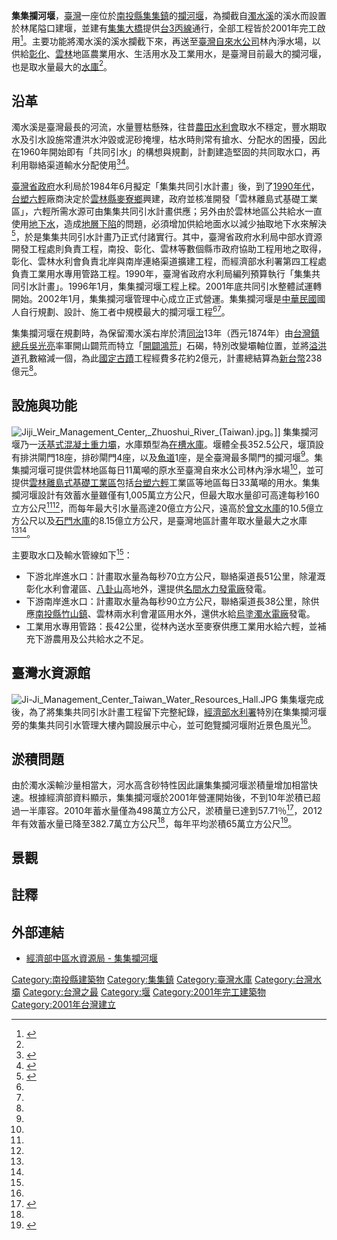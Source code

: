 {{Infobox Dam
| name               = 集集攔河堰
| official_name      = 集集攔河堰
| image              = Jiji Weir 集集攔河堰 - panoramio.jpg
| image_size         = 275px
| image_caption      =
| image_alt          = 
| location_map       = Taiwan
| location_map_width = 
| location_map_text  = 
| lat_d     = 23
| lat_m     = 49
| lat_s     = 13
| lat_NS    = N
| long_d    = 120
| long_m    = 45
| long_s    = 51
| long_EW   = E
| coordinates_type   = type:landmark
| coordinates_display= inline,title
| coordinates_ref    = 
|crosses             = [[濁水溪|濁水溪]]
| status             = 使用中
| spillways          = 18座排洪閘門、4座排砂道閘門
| spillway_type      = Gated overflow, service 
| spillway_capacity  = {{convert|2,200|m3/s|cuft/s|abbr=on}}
|reservoir           = 集集攔河堰
|country             = {{ROC}}
|locale              = [[南投縣|南投縣]][[集集鎮|集集鎮]][[林尾里|林尾里]]
|constructor         = [[經濟部水利署|經濟部水利署]]中區水資源局
|owner               = [[File:ROC_Water_Resources_Agency_Seal.svg|20px]] [[經濟部水利署|經濟部水利署]]中區水資源局
|developer           = 
|maint               = [[經濟部水利署|經濟部水利署]]中區水資源局集集攔河堰管理中心
|length              = {{convert|352.5|m|ft|0|abbr=off}}<ref name="集集攔河堰管理中心">{{cite web|language=zh-tw|url=http://www.wracb.gov.tw/ct.asp?xItem=3422&CtNode=1133&mp=2|title=集集攔河堰|author=|publisher=經濟部水利署中區水資源局 集集攔河堰管理中心|date=|accessdate=2013-06-23|archive-date=2017-05-03|archive-url=https://web.archive.org/web/20170503001452/http://www.wracb.gov.tw/ct.asp?xItem=3422&CtNode=1133&mp=2|dead-url=no}}</ref>
|height              = {{convert|15|m|ft|0|abbr=off}}<ref name="集集攔河堰管理中心"/>
|crest_elevation     = {{convert|205.25|m|ft|0|abbr=off}}
|began               = 1996年
|open                = 2001年   
|cost                = [[新台幣|新台幣]]238億元<ref name="集集攔河堰管理中心"/>
|reservoir_capacity  = 1,005萬立方公尺<ref name="水利之最">{{cite web|language=zh-tw|url=http://www.wra.gov.tw/lp.asp?CtNode=1945&CtUnit=415&BaseDSD=7#a1|title=水利之最|author=|publisher=經濟部水利署|date=2012-02-13|accessdate=2013-06-23|deadurl=yes|archiveurl=https://web.archive.org/web/20121127142751/http://www.wra.gov.tw/lp.asp?CtNode=1945&CtUnit=415&BaseDSD=7#a1|archivedate=2012-11-27}}</ref>
|reservoir_catchment = 2,034平方公里<ref name="水源運用">{{cite web|language=zh-tw|url=http://www.wracb.gov.tw/ct.asp?xItem=3504&CtNode=1137&mp=2|title=水源運用|author=|publisher=經濟部水利署中區水資源局 集集攔河堰管理中心|date=013-04-17|accessdate=2013-06-23|archive-date=2019-05-14|archive-url=https://web.archive.org/web/20190514202338/http://www.wracb.gov.tw/ct.asp?xItem=3504&CtNode=1137&mp=2|dead-url=no}}</ref>
|reservoir_surface= 242公頃<ref name="南投縣現有水庫壩堰">{{cite web|language=zh-tw|url=http://file.wra.gov.tw/public/PDF/27111065071.pdf|title=南投縣現有水庫壩堰|author=|publisher=經濟部水利署|date=|accessdate=2013-06-23|archive-url=https://web.archive.org/web/20131226090149/http://file.wra.gov.tw/public/PDF/27111065071.pdf|archive-date=2013-12-26|dead-url=yes}}</ref>
|active_capacity     = 631.91萬立方公尺<ref name="南投縣現有水庫壩堰"/>
|reservoir_elevation = {{convert|205|m|ft|0|abbr=off}}<ref name="集集攔河堰水庫運用要點">{{cite web|language=zh-tw|url=http://wralaw.wra.gov.tw/wralawgip/cp.jsp?lawId=8a8a852d201e100501202003734c0067|title=集集攔河堰水庫運用要點|author=|publisher=經濟部水利署|date=2011-08-24|accessdate=2013-06-23|archive-date=2019-10-29|archive-url=https://web.archive.org/web/20191029121025/http://wralaw.wra.gov.tw/wralawgip/cp.jsp?lawId=8a8a852d201e100501202003734c0067|dead-url=no}}</ref>
| type               = [[沃基式混凝土重力壩|沃基式混凝土重力壩]]
|bridge_carries      = [[File:TW_PHW3c.svg|23px]][[台3線|台3丙線]][[集集大橋|集集大橋]]
|bridge_width        = {{convert|15|m|ft|0|abbr=off}}<ref name="集集攔河堰管理中心"/>
|bridge_clearance    = {{convert|18|m|ft|0|abbr=off}}
|bridge_traffic      = 無資料
|bridge_toll         = 免費
|bridge_id           = 
|map_cue             =
|map_image_full      =
|map_text            =
|turbines            = 
|hydraulic_head      = 
|installed_capacity  = 
|max_planned_cap     = 
|capacity_factor     = 
|average_annual_gen  = 
|net_generation      = 
|website             = [http://www.wracb.gov.tw/mp.asp?mp=2 經濟部中區水資源局 - 集集攔河堰]
|as_of               = 2013年6月
}}

'''集集攔河堰'''，[[臺灣|臺灣]]一座位於[[南投縣|南投縣]][[集集鎮|集集鎮]]的[[攔河堰|攔河堰]]，為攔截自[[濁水溪|濁水溪]]的溪水而設置於林尾隘口建堰，並建有[[集集大橋|集集大橋]]提供[[台3線#丙線|台3丙線]]通行，全部工程皆於2001年完工啟用<ref name="台灣最大的攔河堰在哪裡?">{{cite web|language=zh-tw|url=http://www.wra.gov.tw/ct.asp?xItem=11769&ctNode=4787&comefrom=lp|title=台灣最大的攔河堰在哪裡?|author=|publisher=台灣最大的攔河堰在哪裡?|date=2012-02-13|accessdate=2014-06-25|deadurl=yes|archiveurl=https://web.archive.org/web/20140901063858/http://www.wra.gov.tw/ct.asp?xItem=11769&ctNode=4787&comefrom=lp|archivedate=2014-09-01}}</ref>。主要功能將濁水溪的溪水攔截下來，再送至[[臺灣自來水公司|臺灣自來水公司]]林內淨水場，以供給[[彰化縣|彰化]]、[[雲林縣|雲林]]地區農業用水、生活用水及工業用水，是臺灣目前最大的攔河堰，也是取水量最大的[[水庫|水庫]]<ref name="台灣最大的攔河堰在哪裡?"/>。

==沿革==
濁水溪是臺灣最長的河流，水量豐枯懸殊，往昔[[農田水利會|農田水利會]]取水不穩定，豐水期取水及引水設施常遭洪水沖毀或泥砂掩埋，枯水時則常有搶水、分配水的困擾，因此在1960年開始即有「共同引水」的構想與規劃，計劃建造堅固的共同取水口，再利用聯絡渠道輸水分配使用<ref name="關於集集攔河堰">{{cite web|language=zh-tw|url=http://www.wracb.gov.tw/ct.asp?xItem=3425&CtNode=1130&mp=2|title=關於集集攔河堰|author=|publisher=經濟部水利署中區水資源局 集集攔河堰管理中心|date=2010-11-21|accessdate=2014-06-25|archive-date=2019-10-29|archive-url=https://web.archive.org/web/20191029172250/http://www.wracb.gov.tw/ct.asp?xItem=3425&CtNode=1130&mp=2|dead-url=no}}</ref><ref name="水利署電子報">{{Cite web |url=http://epaper.wra.gov.tw/Article_Detail.aspx?s=83A567260973F201 |title=集集攔河堰管理中心成立營運及直潭壩、烏溝蓄水塘、后沃水庫竣工(本專欄作者為張炎銘先生) - 水利署電子報 |access-date=2014-06-25 |archive-date=2019-11-29 |archive-url=https://web.archive.org/web/20191129014747/http://epaper.wra.gov.tw/Article_Detail.aspx?s=83A567260973F201 |dead-url=no }}</ref>。

[[臺灣省政府|臺灣省政府]]水利局於1984年6月擬定「集集共同引水計畫」後，到了[[台灣1990年代|1990年代]]，[[台塑|台塑]][[六輕|六輕]]廠商決定於[[雲林縣|雲林縣]][[麥寮鄉|麥寮鄉]]興建，政府並核准開發「雲林離島式基礎工業區」，六輕所需水源可由集集共同引水計畫供應；另外由於雲林地區公共給水一直使用[[地下水|地下水]]，造成[[地層下陷|地層下陷]]的問題，必須增加供給地面水以減少抽取地下水來解決<ref name="水庫興建緣起">{{cite web|language=zh-tw|url=http://www.wracb.gov.tw/ct.asp?xItem=4805&CtNode=1302&mp=2|title=水庫興建緣起|author=|publisher=經濟部水利署中區水資源局 集集攔河堰管理中心|date=2009-12-31|accessdate=2013-06-23|archive-date=2017-05-03|archive-url=https://web.archive.org/web/20170503002141/http://www.wracb.gov.tw/ct.asp?xItem=4805&CtNode=1302&mp=2|dead-url=no}}</ref>，於是集集共同引水計畫乃正式付諸實行。其中，臺灣省政府水利局中部水資源開發工程處則負責工程，南投、彰化、雲林等數個縣市政府協助工程用地之取得，彰化、雲林水利會負責北岸與南岸連絡渠道擴建工程，而經濟部水利署第四工程處負責工業用水專用管路工程。1990年，臺灣省政府水利局編列預算執行「集集共同引水計畫」。1996年1月，集集攔河堰工程上樑。2001年底共同引水整體試運轉開始。2002年1月，集集攔河堰管理中心成立正式營運。集集攔河堰是[[中華民國|中華民國]]國人自行規劃、設計、施工者中規模最大的攔河堰工程<ref name="台灣最大的攔河堰在哪裡?"/><ref name="水利署電子報"/>。

集集攔河堰在規劃時，為保留濁水溪右岸於清[[同治|同治]]13年（西元1874年）由[[台灣鎮總兵|台灣鎮總兵]][[吳光亮|吳光亮]]率軍開山闢荒而特立「[[开辟洪荒_(石碣)|開闢鴻荒]]」石碣，特別改變壩軸位置，並將[[溢洪道|溢洪道]]孔數縮減一個，為此[[國定古蹟|國定古蹟]]工程經費多花約2億元，計畫總結算為[[新台幣|新台幣]]238億元<ref name="水利署電子報"/>。

==設施與功能==
[[File:Jiji_Weir_Management_Center,_Zhuoshui_River_(Taiwan).jpg|thumb]]。]]
集集攔河堰乃一[[沃基式混凝土重力壩|沃基式混凝土重力壩]]，水庫類型為[[在槽水庫|在槽水庫]]。堰體全長352.5公尺，堰頂設有排洪閘門18座，排砂閘門4座，以及[[魚道|魚道]]1座，是全臺灣最多閘門的攔河堰<ref name="水利署電子報"/>。集集攔河堰可提供雲林地區每日11萬噸的原水至臺灣自來水公司林內淨水場<ref name="水源運用"/>，並可提供[[雲林離島式基礎工業區|雲林離島式基礎工業區]]包括[[台塑|台塑]][[六輕|六輕]]工業區等地區每日33萬噸的用水。集集攔河堰設計有效蓄水量雖僅有1,005萬立方公尺，但最大取水量卻可高達每秒160立方公尺<ref name="水利之最"/><ref name="台灣最大的攔河堰在哪裡?"/>，而每年最大引水量高達20億立方公尺，遠高於[[曾文水庫|曾文水庫]]的10.5億立方公尺以及[[石門水庫_(台灣)|石門水庫]]的8.15億立方公尺，是臺灣地區計畫年取水量最大之水庫<ref name="水利之最"/><ref name="台灣最大的攔河堰在哪裡?"/>。

主要取水口及輸水管線如下<ref name="水利署電子報"/>：
*下游北岸進水口：計畫取水量為每秒70立方公尺，聯絡渠道長51公里，除灌溉彰化水利會灌區、[[八卦山|八卦山]]高地外，還提供[[名間水力發電廠|名間水力發電廠]]發電。
*下游南岸進水口：計畫取水量為每秒90立方公尺，聯絡渠道長38公里，除供應[[南投縣|南投縣]][[竹山鎮_(臺灣)|竹山鎮]]、雲林兩水利會灌區用水外，還供水給[[明潭發電廠濁水機組|烏塗濁水電廠]]發電。
*工業用水專用管路：長42公里，從林內送水至麥寮供應工業用水給六輕，並補充下游農用及公共給水之不足。

==臺灣水資源館==
[[File:Ji-Ji_Management_Center_Taiwan_Water_Resources_Hall.JPG|thumb]]
集集堰完成後，為了將集集共同引水計畫工程留下完整紀錄，[[經濟部水利署|經濟部水利署]]特別在集集攔河堰旁的集集共同引水管理大樓內闢設展示中心，並可飽覽攔河堰附近景色風光<ref name="水利署電子報"/>。

==淤積問題==
由於濁水溪輸沙量相當大，河水高含砂特性因此讓集集攔河堰淤積量增加相當快速。根據經濟部資料顯示，集集攔河堰於2001年營運開始後，不到10年淤積已超過一半庫容。2010年蓄水量僅為498萬立方公尺，淤積量已達到57.71％<ref name="全台水庫大調查  集集攔河堰病入膏肓">{{cite web|language=zh-tw|url=http://www.twwpu.org.tw/?m1=article&ak=26&artid=378|title=全台水庫大調查  集集攔河堰病入膏肓|author=|publisher=台灣水資源保育聯盟|date=2013-10-23|accessdate=2014-06-25|archive-date=2019-11-28|archive-url=https://web.archive.org/web/20191128071631/http://www.twwpu.org.tw/?m1=article&ak=26&artid=378|dead-url=no}}</ref>，2012年有效蓄水量已降至382.7萬立方公尺<ref name="南投縣現有水庫壩堰"/>，每年平均淤積65萬立方公尺<ref name="">{{cite web|language=zh-tw|url=http://www.ecology.org.tw/epaper/view.php?id=382|title=放濁水溪一條生路吧！ 六輕石化怪獸V.S.垂死的集集攔河堰|author=蔡智豪|publisher=台灣生態學會|date=2013-10-22|accessdate=2014-06-25|archive-date=2017-03-20|archive-url=https://web.archive.org/web/20170320234428/http://www.ecology.org.tw/epaper/view.php?id=382|dead-url=no}}</ref>。

==景觀==
{{Multiple image
|align = center
|direction = horizontal
|image1 = 集集攔河堰遠景1.jpg 
|caption1 = 集集攔河堰遠景1
|width1 = 230
}}

==註釋==
{{reflist}}

==外部連結==
{{commons category|Jiji Weir}}
*{{zh-tw}}[https://www.wracb.gov.tw/47873/ 經濟部中區水資源局 - 集集攔河堰] {{Wayback|url=https://www.wracb.gov.tw/47873/ |date=20210422155913 }}

{{台灣水庫}}
{{濁水溪}}

[[Category:南投縣建築物|Category:南投縣建築物]]
[[Category:集集鎮|Category:集集鎮]]
[[Category:臺灣水庫|Category:臺灣水庫]]
[[Category:台灣水壩|Category:台灣水壩]]
[[Category:台灣之最|Category:台灣之最]]
[[Category:堰|Category:堰]]
[[Category:2001年完工建築物|Category:2001年完工建築物]]
[[Category:2001年台灣建立|Category:2001年台灣建立]]